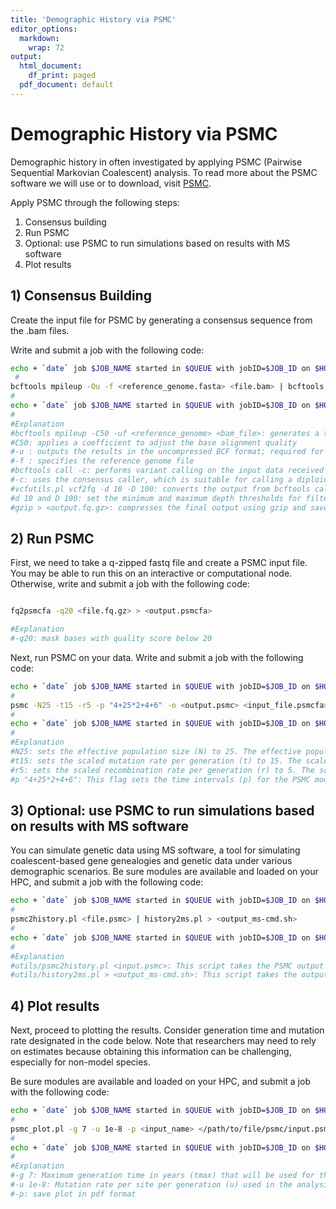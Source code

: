 ```yaml
---
title: 'Demographic History via PSMC'
editor_options:
  markdown:
    wrap: 72
output:
  html_document:
    df_print: paged
  pdf_document: default
---
```


# Demographic History via PSMC

Demographic history in often investigated by applying PSMC (Pairwise Sequential Markovian Coalescent) analysis. To read more about the PSMC software we will use or to download, visit [PSMC](https://github.com/lh3/psmc/tree/master).

Apply PSMC through the following steps:

1) Consensus building
2) Run PSMC
3) Optional: use PSMC to run simulations based on results with MS software
4) Plot results

## 1) Consensus Building

Create the input file for PSMC by generating a consensus sequence from the .bam files.

Write and submit a job with the following code:
```Bash
echo + `date` job $JOB_NAME started in $QUEUE with jobID=$JOB_ID on $HOSTNAME
 #
bcftools mpileup -Ou -f <reference_genome.fasta> <file.bam> | bcftools call -c | vcfutils.pl vcf2fq -d 10 -D 100 | gzip > <output.fq.gz
#
echo + `date` job $JOB_NAME started in $QUEUE with jobID=$JOB_ID on $HOSTNAME
#
#Explanation
#bcftools mpileup -C50 -uf <reference_genome> <bam_file>: generates a textual pileup format of the input BAM file using the given reference genome. 
#C50: applies a coefficient to adjust the base alignment quality
#-u : outputs the results in the uncompressed BCF format; required for piping to bcftools
#-f : specifies the reference genome file
#bcftools call -c: performs variant calling on the input data received from the bcftools mpileup command (indicated by `` as input). 
#-c: uses the consensus caller, which is suitable for calling a diploid consensus sequence
#vcfutils.pl vcf2fq -d 10 -D 100: converts the output from bcftools call in vcf format to a FastQ format
#d 10 and D 100: set the minimum and maximum depth thresholds for filtering variants
#gzip > <output.fq.gz>: compresses the final output using gzip and saves it as a .fq.gz file 
```

## 2) Run PSMC

First, we need to take a q-zipped fastq file and create a PSMC input file. You may be able to run this on an interactive or computational node. Otherwise, write and submit a job with the following code: 

```Bash

fq2psmcfa -q20 <file.fq.gz> > <output.psmcfa>

#Explanation
#-q20: mask bases with quality score below 20
```

Next, run PSMC on your data. Write and submit a job with the following code:
```Bash
echo + `date` job $JOB_NAME started in $QUEUE with jobID=$JOB_ID on $HOSTNAME
#
psmc -N25 -t15 -r5 -p "4+25*2+4+6" -o <output.psmc> <input_file.psmcfa>
#
echo + `date` job $JOB_NAME started in $QUEUE with jobID=$JOB_ID on $HOSTNAME
#
#Explanation
#N25: sets the effective population size (N) to 25. The effective population size is a measure of the genetic diversity in a population and is used to calculate the time to the most recent common ancestor of the population.
#t15: sets the scaled mutation rate per generation (t) to 15. The scaled mutation rate is the product of the mutation rate per base pair per generation and the effective population size.
#r5: sets the scaled recombination rate per generation (r) to 5. The scaled recombination rate is the product of the recombination rate per base pair per generation and the effective population size.
#p "4+25*2+4+6": This flag sets the time intervals (p) for the PSMC model. The specified pattern, "4+25*2+4+6", means that there are 4 intervals of equal size at the start, followed by 25 intervals with twice the size of the previous intervals, and then 4 more intervals of equal size, and finally 6 more intervals of increasing size. This allows the model to have higher time resolution near the present and lower resolution in the more distant past.
```

## 3) Optional: use PSMC to run simulations based on results with MS software

You can simulate genetic data using MS software, a tool for simulating coalescent-based gene genealogies and genetic data under various demographic scenarios.
Be sure modules are available and loaded on your HPC, and submit a job with the following code:
```Bash
echo + `date` job $JOB_NAME started in $QUEUE with jobID=$JOB_ID on $HOSTNAME
#
psmc2history.pl <file.psmc> | history2ms.pl > <output_ms-cmd.sh>
#
echo + `date` job $JOB_NAME started in $QUEUE with jobID=$JOB_ID on $HOSTNAME
#
#Explanation
#utils/psmc2history.pl <input.psmc>: This script takes the PSMC output file (<input.psmc>) and converts it into a simple history format. This format represents the inferred demographic history of the population.
#utils/history2ms.pl > <output_ms-cmd.sh>: This script takes the output from the previous script (the simple history format) and generates an ms command. The ms command is then saved in an output shell script file (<output_ms-cmd.sh>).
```

## 4) Plot results

Next, proceed to plotting the results. Consider generation time and mutation rate designated in the code below. Note that researchers may need to rely on estimates because obtaining this information can be challenging, especially for non-model species.

Be sure modules are available and loaded on your HPC, and submit a job with the following code:

```Bash
echo + `date` job $JOB_NAME started in $QUEUE with jobID=$JOB_ID on $HOSTNAME
#
psmc_plot.pl -g 7 -u 1e-8 -p <input_name> </path/to/file/psmc/input.psmc>
#
echo + `date` job $JOB_NAME started in $QUEUE with jobID=$JOB_ID on $HOSTNAME
#
#Explanation
#-g 7: Maximum generation time in years (tmax) that will be used for the analysis; In this case, the value is 7 years
#-u 1e-8: Mutation rate per site per generation (u) used in the analysis; The value is set to 1x10^-8
#-p: save plot in pdf format
```